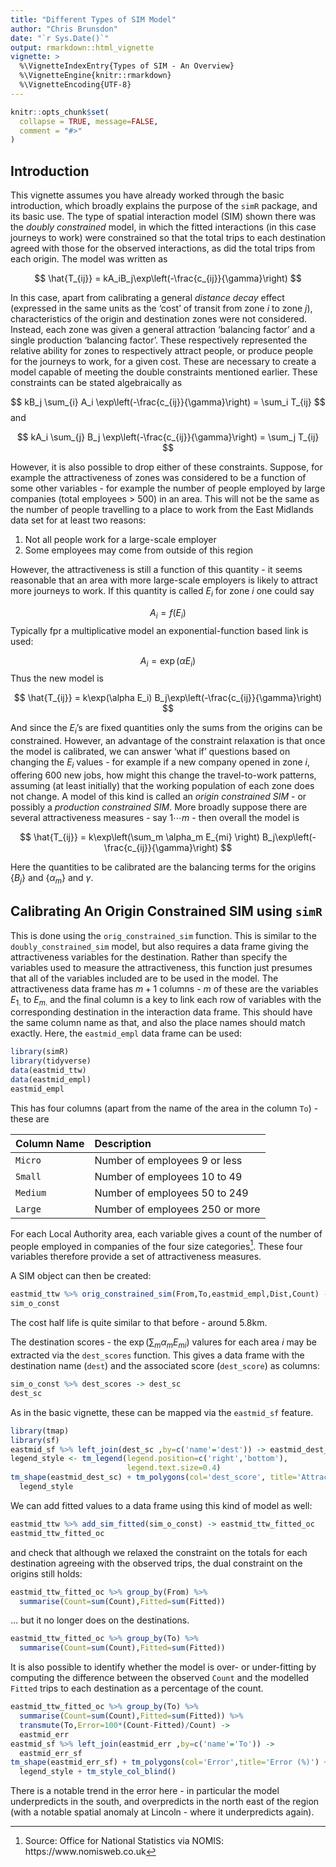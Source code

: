 ```yaml
---
title: "Different Types of SIM Model"
author: "Chris Brunsdon"
date: "`r Sys.Date()`"
output: rmarkdown::html_vignette
vignette: >
  %\VignetteIndexEntry{Types of SIM - An Overview}
  %\VignetteEngine{knitr::rmarkdown}
  %\VignetteEncoding{UTF-8}
---
```


```r
knitr::opts_chunk$set(
  collapse = TRUE, message=FALSE,
  comment = "#>"
)
```

## Introduction

This vignette assumes you have already worked through the basic introduction,  which broadly explains the purpose of the `simR` package,   and its basic use.   The type of spatial interaction model (SIM) shown there was the *doubly constrained* model,  in which the fitted interactions (in this case journeys to work) were constrained so that the total trips to each destination agreed with those for the observed interactions,   as did the total trips from each origin. The model was written as 

$$
\hat{T_{ij}} = kA_iB_j\exp\left(-\frac{c_{ij}}{\gamma}\right)
$$

In this case,  apart from calibrating a general *distance decay* effect (expressed in the same units as the 'cost' of transit from zone $i$ to zone $j$),  characteristics of the origin and destination zones were not considered.  Instead, each zone was given a general attraction 'balancing factor' and a single production 'balancing factor'.  These respectively represented the relative ability for zones to respectively attract people,  or produce people for the journeys to work,  for a given cost.  These are necessary to create a model capable of meeting the double constraints mentioned earlier.   These constraints can be stated algebraically as

$$
kB_j \sum_{i} A_i \exp\left(-\frac{c_{ij}}{\gamma}\right) = \sum_i T_{ij}
$$
and 

$$
kA_i \sum_{j} B_j \exp\left(-\frac{c_{ij}}{\gamma}\right) = \sum_j T_{ij}
$$

However,  it is also possible to drop either of these constraints.  Suppose,  for example the attractiveness  of zones was considered to be a function of some other variables - for example the number of people employed by large companies (total employees $>$ 500) in an area. This will not be the same as the number of people travelling to a place to work from the East Midlands data set for at least two reasons:

  1. Not all people work for a large-scale employer
  2. Some employees may come from outside of this region
  
However,  the attractiveness is still a function of this quantity - it seems reasonable that an area with more large-scale employers is likely to attract more journeys to work.   If this quantity is called $E_i$ for zone $i$ one could say 

$$
A_i = f(E_i)
$$
Typically fpr a multiplicative model an exponential-function based link is used:

$$
A_i = \exp(\alpha E_i)
$$
Thus the new model is


$$
\hat{T_{ij}} = k\exp(\alpha E_i) B_j\exp\left(-\frac{c_{ij}}{\gamma}\right)
$$

And since the $E_i$'s are fixed quantities only the sums from the origins can be constrained. However,  an advantage of the constraint relaxation is that once the model is calibrated,  we can answer 'what if' questions based on changing the $E_i$ values - for example if a new company opened in zone $i$,  offering 600 new jobs,  how might this change the travel-to-work patterns,  assuming (at least initially) that the working population of each zone does not change.  A model of this kind is called an *origin constrained SIM* - or possibly a *production constrained SIM*.  More broadly suppose there are several attractiveness measures - say $1 \cdots m$ - then overall the model is

$$
\hat{T_{ij}} = k\exp\left(\sum_m \alpha_m E_{mi} \right) B_j\exp\left(-\frac{c_{ij}}{\gamma}\right)
$$



Here the quantities to be calibrated are the balancing terms for the origins $\{B_j\}$ and $\{\alpha_m \}$ and $\gamma$.  

## Calibrating An Origin Constrained SIM using `simR`

This is done using the `orig_constrained_sim` function.  This is similar to the `doubly_constrained_sim` model,  but also requires a data frame giving the attractiveness variables for the destination.  Rather than specify the variables used to measure the attractiveness,  this function just presumes that all of the variables included are to be used in the model.  The attractiveness data frame has $m+1$ columns - $m$ of these are the variables $E_{1.}$ to $E_{m.}$ and the final column is a key to link each row of variables with the corresponding destination in the interaction data frame.  This should have the same column name as that,  and also the place names should match exactly.   Here,  the `eastmid_empl` data frame can be used:

```r
library(simR)
library(tidyverse)
data(eastmid_ttw)
data(eastmid_empl)
eastmid_empl
```


This has four columns (apart from the name of the area in the column `To`) - these are

| Column Name | Description                     |
|:------------|:--------------------------------|
|`Micro`      | Number of employees 9 or less   |
|`Small`      | Number of employees 10 to 49    |
|`Medium`     | Number of employees 50 to 249   |
|`Large`      | Number of employees 250 or more |
  
For each Local Authority area, each variable gives a count of the number of people employed in companies of the four size categories^[Source: Office for National Statistics via NOMIS: https://www.nomisweb.co.uk].  These four variables therefore provide a set of attractiveness measures.

A SIM object can then be created:

```r
eastmid_ttw %>% orig_constrained_sim(From,To,eastmid_empl,Dist,Count) -> sim_o_const
sim_o_const
```


The cost half life is quite similar to that before - around 5.8km.  

The destination scores - the $\exp\left(\sum_m \alpha_m E_{mi} \right)$ valures for each area $i$ may be extracted via the `dest_scores` function.  This gives a data frame with the destination name (`dest`) and the associated score (`dest_score`) as columns:

```r
sim_o_const %>% dest_scores -> dest_sc
dest_sc 
```

As in the basic vignette,  these can be mapped via the `eastmid_sf` feature.

```r
library(tmap)
library(sf)
eastmid_sf %>% left_join(dest_sc ,by=c('name'='dest')) -> eastmid_dest_sc
legend_style <- tm_legend(legend.position=c('right','bottom'),
                          legend.text.size=0.4)
tm_shape(eastmid_dest_sc) + tm_polygons(col='dest_score', title='Attraction') +
  legend_style

```


We can add fitted values to a data frame using this kind of model as well:

```r
eastmid_ttw %>% add_sim_fitted(sim_o_const) -> eastmid_ttw_fitted_oc
eastmid_ttw_fitted_oc
```

and check that although we relaxed the constraint on the totals for each destination agreeing with the observed trips,  the dual constraint on the origins still holds:

```r
eastmid_ttw_fitted_oc %>% group_by(From) %>% 
  summarise(Count=sum(Count),Fitted=sum(Fitted))
```
 ... but it no longer does on the destinations.
 
```r
eastmid_ttw_fitted_oc %>% group_by(To) %>% 
  summarise(Count=sum(Count),Fitted=sum(Fitted))
```
 
It is also possible to identify whether the model is over- or under-fitting by computing the difference between the observed `Count` and the modelled `Fitted` trips to each destination as a percentage of the count.  

```r
eastmid_ttw_fitted_oc %>% group_by(To) %>% 
  summarise(Count=sum(Count),Fitted=sum(Fitted)) %>%
  transmute(To,Error=100*(Count-Fitted)/Count) -> 
  eastmid_err
eastmid_sf %>% left_join(eastmid_err ,by=c('name'='To')) -> 
  eastmid_err_sf
tm_shape(eastmid_err_sf) + tm_polygons(col='Error',title='Error (%)') +
  legend_style + tm_style_col_blind()
```

There is a notable trend in the error here - in particular the model underpredicts in the south,  and overpredicts in the north east of the region (with a notable spatial anomaly at Lincoln - where it underpredicts again).  